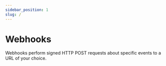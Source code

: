 ```yaml
---
sidebar_position: 1
slug: /
---
```


# Webhooks

Webhooks perform signed HTTP POST requests about specific events to a URL of
your choice.


<WebhooksSection className="two-cols" />
